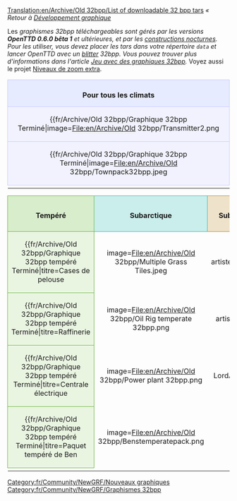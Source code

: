 [[Translation:en/Archive/Old 32bpp/List of downloadable 32 bpp tars]]
{{fr/Community/Scenarios/Raccourci|Liste 32bpp}}
''« Retour à [[fr/Development/NewGRF/Main Page|Développement graphique]]''

Les ''graphismes 32bpp téléchargeables sont gérés par les versions '''OpenTTD 0.6.0 bêta 1''' et ultérieures, et par les [[fr/Archive/Community/Construction de nuit|constructions nocturnes]]. Pour les utiliser, vous devez placer les tars dans votre répertoire <code>data</code> et lancer OpenTTD avec un [[fr/Archive/Source/Blitter|blitter]] 32bpp. Vous pouvez trouver plus d'informations dans l'article [[fr/Community/NewGRF/Jeu avec des graphiques 32bpp|Jeu avec des graphiques 32bpp]].'' Voyez aussi le projet [[fr/Niveaux de zoom extra 32bpp|Niveaux de zoom extra]].

{| width="100%"
|-
|align="center" colspan="4" style="background-color: #e7ebff; border: 1px solid #c7c8fe; margin: 0; padding: 0.5em 1em 0em 1em;"|<font size="3">'''Pour tous les climats'''</font>
|-
|width="25%" valign="top" style="background-color: #f1f2fe; border: 1px solid #c7c8fe;"|

{{fr/Archive/Old 32bpp/Graphique 32bpp Terminé|image=File:en/Archive/Old 32bpp/Transmitter2.png
|titre=Émetteur
|artiste=[[en/LordAzamath|LordAzamath]]
|codeur=[[en/LordAzamath|LordAzamath]]
|fichier=http://www.tt-forums.net/download.php?id=82106
|forum=http://www.tt-forums.net/viewtopic.php?f=36&t=14549&start=3340#p645625
|notes=Tout commentaire dans le sujet du mixeur.
}}

|width="25%" valign="top" style="background-color: #f1f2fe; border: 1px solid #c7c8fe;"|

{{fr/Archive/Old 32bpp/Graphique 32bpp Terminé|image=File:en/Archive/Old 32bpp/Toolbar3.png
|titre=Barre d'outils principale
|artiste=Joed, Athanasios
|codeur=GeekToo
|fichier=http://www.tt-forums.net/download/file.php?id=81964
|forum=http://www.tt-forums.net/viewtopic.php?f=36&p=644152#p644152
|notes=Nouvelle version, icônes des gares remplacées
}}

|width="25%" valign="top" style="background-color: #f1f2fe; border: 1px solid #c7c8fe;"|

{{fr/Archive/Old 32bpp/Graphique 32bpp Terminé|image=File:en/Archive/Old 32bpp/Foster.png
|titre=Bus Hereford/Foster
|artiste=Geektoo
|codeur=GeekToo
|fichier=http://www.tt-forums.net/download.php?id=81177
|forum=http://www.tt-forums.net/viewtopic.php?p=640310#p640310
|notes=Encore [http://en.wiktionary.org/wiki/WIP en cours], mais codé pour être utilisé dans le jeu; tout commentaire dans le sujet du mixeur.
}}

|width="25%" valign="top" style="background-color: #f1f2fe; border: 1px solid #c7c8fe;"|

{{fr/Archive/Old 32bpp/Graphique 32bpp Terminé|image=File:en/Archive/Old 32bpp/Ufo.png
|titre=Petit et grand OVNI + Chasseur
|artiste=Wacki
|codeur=[[en/Soeb|Soeb]]
|fichier=http://tt-forums.net/download.php?id=81792
|forum=http://tt-forums.net/viewtopic.php?f=36&t=14549&p=643883&hilit=#p643883
|notes=Tout commentaire sur le sujet du mixeur.
}}

|-
|valign="top" style="background-color: #f1f2fe; border: 1px solid #c7c8fe;"|

{{fr/Archive/Old 32bpp/Graphique 32bpp Terminé|image=File:en/Archive/Old 32bpp/Townpack32bpp.jpeg
|titre=Paquet de ville
|artiste=[[en/Ben|Ben]]
|codeur=[[en/Soeb|Soeb]]
|fichier=http://tt-forums.net/download.php?id=82179
|forum=http://tt-forums.net/viewtopic.php?f=36&t=14549&p=646155
|notes=Remplace les routes et les chaussées. Tout commentaire dans le sujet du mixeur.
}}

|valign="top" style="background-color: #f1f2fe; border: 1px solid #c7c8fe;"|

{{fr/Archive/Old 32bpp/Graphique 32bpp Terminé|image=File:en/Archive/Old 32bpp/Squareselevated32bpp.png
|titre=Sélecteurs - surélevé
|artiste=[[en/Ben|Ben]]
|codeur=[[en/Soeb|Soeb]]
|fichier=http://tt-forums.net/download.php?id=82009
|forum=http://tt-forums.net/viewtopic.php?f=36&t=14549&p=645114#p645114
|notes=Remplace les sélecteurs - version surélevée. Tout commentaire dans le sujet du mixeur.
}}

|valign="top" style="background-color: #f1f2fe; border: 1px solid #c7c8fe;"|

{{fr/Archive/Old 32bpp/Graphique 32bpp Terminé|image=File:en/Archive/Old 32bpp/Squaresnotelevated32bpp.png
|titre=Sélecteurs - non surélevés
|artiste=[[en/Ben|Ben]]
|codeur=[[en/Soeb|Soeb]]
|fichier=http://tt-forums.net/download.php?id=82010
|forum=http://tt-forums.net/viewtopic.php?f=36&t=14549&p=645114#p645114
|notes=Remplace les sélecteurs - version non surélevée. Tout commentaire dans le sujet du mixeur.
}}

|valign="top" style="background-color: #f1f2fe; border: 1px solid #c7c8fe;"|

|-
|}

{| 
|-
|width="25%" align="center" style="background-color: #d8edcb; border: 1px solid #6ab23e; margin: 0; padding: 0.5em 1em 0em 1em;"|<font size="3">'''Tempéré'''</font>
|width="25%" align="center" style="background-color: #caeeeb; border: 1px solid #3bb5ab; margin: 0; padding: 0.5em 1em 0em 1em;"|<font size="3">'''Subarctique'''</font>
|width="25%" align="center" style="background-color: #eee2ca; border: 1px solid #b58b3b; margin: 0; padding: 0.5em 1em 0em 1em;"|<font size="3">'''Subtropical'''</font>
|width="25%" align="center" style="background-color: #d3ffb9; border: 1px solid #5bf000; margin: 0; padding: 0.5em 1em 0em 1em;"|<font size="3">'''Pays des jouets'''</font>
|-
|valign="top" style="background-color: #e9f5e1; border: 1px solid #6ab23e;"|

{{fr/Archive/Old 32bpp/Graphique 32bpp tempéré Terminé|titre=Cases de pelouse
|image=File:en/Archive/Old 32bpp/Multiple Grass Tiles.jpeg
|artiste=GeekToo
|codeur=GeekToo
|fichier=http://www.tt-forums.net/download.php?id=78740
|forum=http://www.tt-forums.net/viewtopic.php?p=625408#p625408
|notes=Remplace les cases de prairie du niveau de zoom d'origine.
}}

|valign="top" style="background-color: #e0f6f4; border: 1px solid #3bb5ab;"|

{{fr/Archive/Old 32bpp/Graphique 32bpp subarctique Terminé|titre=Centrale électrique
|image=File:en/Archive/Old 32bpp/Power plant 32bpp.png
|artiste=[[en/LordAzamath|LordAzamath]]
|codeur=[[en/LordAzamath|LordAzamath]]
|fichier=http://www.tt-forums.net/download.php?id=82178
|forum=http://www.tt-forums.net/viewtopic.php?f=36&t=14549&p=646149#p646145
|notes=Remplace la [[fr/Manual/Base Set/Industries/Centrale électrique|Centrale électrique]]. Inclut son cycle de construction. Un seul bogue connu... bientôt corrigé.
}}

|valign="top" style="background-color: #f6eee0; border: 1px solid #b58b3b;"|

{{fr/Archive/Old 32bpp/Graphique 32bpp subtropical Terminé|titre=Banque
|image=File:en/Archive/Old 32bpp/Banks.png
|artiste=[[en/LordAzamath|LordAzamath]]
|codeur=[[en/LordAzamath|LordAzamath]]
|fichier=http://www.tt-forums.net/download.php?id=78881
|forum=http://www.tt-forums.net/viewtopic.php?f=36&t=33351
|notes=Remplace la [[fr/Manual/Base Set/Industries/Banque|banque tropicale/arctique]].
}}

|valign="top" style="background-color: #e6ffd7; border: 1px solid #5bf000;"|

<!--
{{Graphique 32bpp Pays des jouets Terminé/Fr
|titre=
|image=
|artiste=
|codeur=
|fichier=
|forum=
|notes=
}}
-->

|-
|valign="top" style="background-color: #e9f5e1; border: 1px solid #6ab23e;"|

{{fr/Archive/Old 32bpp/Graphique 32bpp tempéré Terminé|titre=Raffinerie
|image=File:en/Archive/Old 32bpp/Oil Rig temperate 32bpp.png
|artiste=Wacki
|codeur=[[en/LordAzamath|LordAzamath]]
|fichier=http://www.tt-forums.net/download.php?id=82012
|forum=http://www.tt-forums.net/viewtopic.php?f=36&t=14549&start=3340#p645115
|notes=Remplace la [[fr/Manual/Base Set/Industries/Raffinerie|raffinerie]]. L'héliport n'est pas à sa place, il sera corrigé dans le futur.
}}

|valign="top" style="background-color: #e0f6f4; border: 1px solid #3bb5ab;"|

{{fr/Archive/Old 32bpp/Graphique 32bpp subarctique Terminé|titre=Banque
|image=File:en/Archive/Old 32bpp/Banks.png
|artiste=[[en/LordAzamath|LordAzamath]]
|codeur=[[en/LordAzamath|LordAzamath]]
|fichier=http://www.tt-forums.net/download.php?id=78881
|forum=http://www.tt-forums.net/viewtopic.php?f=36&t=33351
|notes=Remplace la [[fr/Manual/Base Set/Industries/Banque|banque tropicale/arctique]].
}}

|valign="top" style="background-color: #f6eee0; border: 1px solid #b58b3b;"|

{{fr/Archive/Old 32bpp/Graphique 32bpp subtropical Terminé|titre=Appartements tropicaux
|image=File:en/Archive/Old 32bpp/Tropical Flats screenshot.png
|artiste=[[en/LordAzamath|LordAzamath]]
|codeur=[[en/LordAzamath|LordAzamath]]
|fichier=http://www.tt-forums.net/download.php?id=80019
|forum=http://www.tt-forums.net/viewtopic.php?p=626531#p626531
|notes=Remplace un bloc d'appartements subtropical.
}}

|valign="top" style="background-color: #e6ffd7; border: 1px solid #5bf000;"|

|-

|valign="top" style="background-color: #e9f5e1; border: 1px solid #6ab23e;"|

{{fr/Archive/Old 32bpp/Graphique 32bpp tempéré Terminé|titre=Centrale électrique
|image=File:en/Archive/Old 32bpp/Power plant 32bpp.png
|artiste=[[en/LordAzamath|LordAzamath]]
|codeur=[[en/LordAzamath|LordAzamath]]
|fichier=http://www.tt-forums.net/download.php?id=82178
|forum=http://www.tt-forums.net/viewtopic.php?f=36&t=14549&p=646149#p646145
|notes=Remplace la [[fr/Manual/Base Set/Industries/Centrale électrique|centrale électrique]]. Inclut son cycle de construction. Un bogue connu... sera bientôt corrigé.
}}

|valign="top" style="background-color: #e0f6f4; border: 1px solid #3bb5ab;"|

{{fr/Archive/Old 32bpp/Graphique 32bpp subarctique Terminé|titre=Pelouse arctique
|image=File:en/Archive/Old 32bpp/Arctic grass.png
|artiste=[[en/Alltaken|Alltaken]]
|codeur=[[en/Soeb|Soeb]]
|fichier=http://www.tt-forums.net/download/file.php?id=91325
|forum=http://www.tt-forums.net/viewtopic.php?f=36&t=14549&p=693142#p693142
|notes=Encore une autre pelouse - pas de transition ou autres.
}}

|valign="top" style="background-color: #f6eee0; border: 1px solid #b58b3b;"|

|valign="top" style="background-color: #e6ffd7; border: 1px solid #5bf000;"|

|-
|valign="top" style="background-color: #e9f5e1; border: 1px solid #6ab23e;"|


{{fr/Archive/Old 32bpp/Graphique 32bpp tempéré Terminé|titre=Paquet tempéré de Ben
|image=File:en/Archive/Old 32bpp/Benstemperatepack.png
|artiste=[[en/Ben|Ben]]
|codeur=[[en/Soeb|Soeb]]
|fichier=http://www.tt-forums.net/download/file.php?id=82625
|forum=http://www.tt-forums.net/viewtopic.php?p=648072#p648072
|notes=Remplace les routes, les voies ferrées (partiellement), les pelouses, les tunnels et 3 arbres. '''NOTE: vraiment dans le paquet: pelouse, pelouse irrégulière et sol nu.'''
}}

|valign="top" style="background-color: #e0f6f4; border: 1px solid #3bb5ab;"|

|valign="top" style="background-color: #f6eee0; border: 1px solid #b58b3b;"|

|valign="top" style="background-color: #e6ffd7; border: 1px solid #5bf000;"|

|-

|}


{{fr/Community/NewGRF/Navbox Développement graphique}}

[[Category:fr/Community/NewGRF/Nouveaux graphiques]] [[Category:fr/Community/NewGRF/Graphismes 32bpp]]